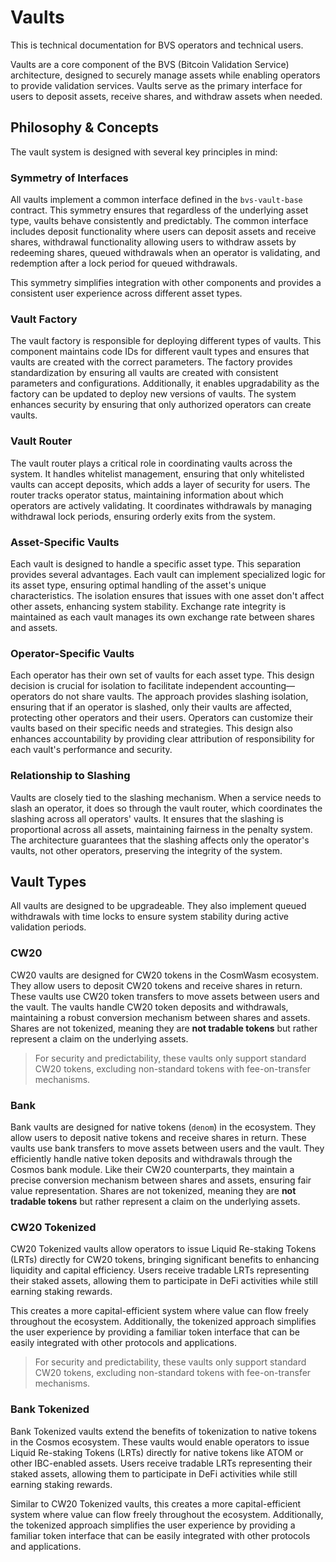 
# Vaults

<Callout type="info">This is technical documentation for BVS operators and technical users.</Callout>

Vaults are a core component of the BVS (Bitcoin Validation Service) architecture,
designed to securely manage assets while enabling operators to provide validation services.
Vaults serve as the primary interface for users to deposit assets, receive shares, and withdraw assets when needed.

## Philosophy & Concepts

The vault system is designed with several key principles in mind:

### Symmetry of Interfaces

All vaults implement a common interface defined in the `bvs-vault-base` contract.
This symmetry ensures that regardless of the underlying asset type, vaults behave consistently and predictably.
The common interface includes deposit functionality where users can deposit assets and receive shares,
withdrawal functionality allowing users to withdraw assets by redeeming shares,
queued withdrawals when an operator is validating, and redemption after a lock period for queued withdrawals.

This symmetry simplifies integration with other components
and provides a consistent user experience across different asset types.

### Vault Factory

The vault factory is responsible for deploying different types of vaults.
This component maintains code IDs for different vault types
and ensures that vaults are created with the correct parameters.
The factory provides standardization by ensuring all vaults are created with consistent parameters and configurations.
Additionally, it enables upgradability as the factory can be updated to deploy new versions of vaults.
The system enhances security by ensuring that only authorized operators can create vaults.

### Vault Router

The vault router plays a critical role in coordinating vaults across the system.
It handles whitelist management, ensuring that only whitelisted vaults can accept deposits,
which adds a layer of security for users.
The router tracks operator status, maintaining information about which operators are actively validating.
It coordinates withdrawals by managing withdrawal lock periods, ensuring orderly exits from the system.

### Asset-Specific Vaults

Each vault is designed to handle a specific asset type.
This separation provides several advantages.
Each vault can implement specialized logic for its asset type,
ensuring optimal handling of the asset's unique characteristics.
The isolation ensures that issues with one asset don't affect other assets, enhancing system stability.
Exchange rate integrity is maintained as each vault manages its own exchange rate between shares and assets.

### Operator-Specific Vaults

Each operator has their own set of vaults for each asset type.
This design decision is crucial for isolation to facilitate independent accounting—operators do not share vaults.
The approach provides slashing isolation, ensuring that if an operator is slashed, only their vaults are affected,
protecting other operators and their users.
Operators can customize their vaults based on their specific needs and strategies.
This design also enhances accountability
by providing clear attribution of responsibility for each vault's performance and security.

### Relationship to Slashing

Vaults are closely tied to the slashing mechanism.
When a service needs to slash an operator, it does so through the vault router,
which coordinates the slashing across all operators' vaults.
It ensures that the slashing is proportional across all assets, maintaining fairness in the penalty system.
The architecture guarantees that the slashing affects only the operator's vaults, not other operators,
preserving the integrity of the system.

## Vault Types

<Callout type="default">
  All vaults are designed to be upgradeable. They also implement queued withdrawals with time locks to ensure system
  stability during active validation periods.
</Callout>

### CW20

CW20 vaults are designed for CW20 tokens in the CosmWasm ecosystem.
They allow users to deposit CW20 tokens and receive shares in return.
These vaults use CW20 token transfers to move assets between users and the vault.
The vaults handle CW20 token deposits and withdrawals,
maintaining a robust conversion mechanism between shares and assets.
Shares are not tokenized,
meaning they are **not tradable tokens** but rather represent a claim on the underlying assets.

> For security and predictability, these vaults only support standard CW20 tokens,
> excluding non-standard tokens with fee-on-transfer mechanisms.

### Bank

Bank vaults are designed for native tokens (`denom`) in the ecosystem.
They allow users to deposit native tokens and receive shares in return.
These vaults use bank transfers to move assets between users and the vault.
They efficiently handle native token deposits and withdrawals through the Cosmos bank module.
Like their CW20 counterparts, they maintain a precise conversion mechanism between shares and assets,
ensuring fair value representation.
Shares are not tokenized,
meaning they are **not tradable tokens** but rather represent a claim on the underlying assets.

### CW20 Tokenized

CW20 Tokenized vaults allow operators to issue Liquid Re-staking Tokens (LRTs) directly for CW20 tokens,
bringing significant benefits to enhancing liquidity and capital efficiency.
Users receive tradable LRTs representing their staked assets,
allowing them to participate in DeFi activities while still earning staking rewards.

This creates a more capital-efficient system where value can flow freely throughout the ecosystem.
Additionally, the tokenized approach simplifies the user experience
by providing a familiar token interface that can be easily integrated with other protocols and applications.

> For security and predictability, these vaults only support standard CW20 tokens,
> excluding non-standard tokens with fee-on-transfer mechanisms.

### Bank Tokenized

Bank Tokenized vaults extend the benefits of tokenization to native tokens in the Cosmos ecosystem.
These vaults would enable operators to issue Liquid Re-staking Tokens
(LRTs) directly for native tokens like ATOM or other IBC-enabled assets.
Users receive tradable LRTs representing their staked assets,
allowing them to participate in DeFi activities while still earning staking rewards.

Similar to CW20 Tokenized vaults,
this creates a more capital-efficient system where value can flow freely throughout the ecosystem.
Additionally, the tokenized approach simplifies the user experience
by providing a familiar token interface that can be easily integrated with other protocols and applications.
